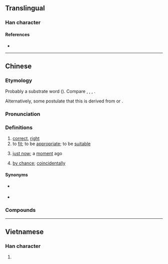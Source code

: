 {{character info}}
==Translingual==

===Han character===
{{Han char|rn=30|rad=口|as=08|sn=11|four=|canj=RUMR|ids=⿰口岩}}

====References====
* {{Han ref|kx=0196.261|hdz=10641.081|uh=5571|ud=21873}}

----

==Chinese==
{{zh-forms|alt=恰}}

===Etymology===
Probably a {{der|yue|qfa-tak}} substrate word ({{zh-ref|Li, 1990}}). Compare {{cog|za|ngamq||just; exactly; only}}, {{cog|lic|ngamx||suitable}}, {{cog|th|งาม||beautiful}}, {{cog|vi|ngám||just right}}.

Alternatively, some postulate that this is derived from {{zh-l|*恰|tr=hap1|just; coincidentally; suitable}} or {{zh-l|*諳|tr=am1|to know; familiar with}}.

===Pronunciation===
{{zh-pron
|m=yán
|c=ngaam1
|h=gd=ngam1
|mn=pn:ngam
|mn_note=ngam - from Cantonese
|mn-t=ngam1
|ca=LL-Q9186-Justinrleung-啱.wav
|cat=a,v,adv
}}

===Definitions===
{{zh-hanzi}} {{tlb|zh|chiefly|Cantonese|Hakka|Malaysia|_|Min Nan|Hainanese}}

# [[correct]], [[right]]
# to [[fit]]; to be [[appropriate]]; to be [[suitable]]
#: {{zh-x|啱 細路仔 飲|suitable for consumption by children|C}}
# [[just now]]; a [[moment]] ago
#: {{zh-x|啱啱|just now; just|C}}
# [[by chance]]; [[coincidentally]]

====Synonyms====
{{zh-dial|對}}
* {{sense|appropriate}} {{zh-l|適合}}
* {{sense|appropriate|as an adjective only}} {{zh-l|合適}}
{{zh-dial|剛才}}

===Compounds===
{{zh-der|剛啱|咁啱|咁啱嘅|咁啱得咁巧|唔啱|唔啱嗲|唔啱嘴形|唔啱講到啱|啱feel|啱key|啱使|啱傾|啱先|啱去|啱口味|啱啱|啱啱好|啱啱線|啱啱落地|啱嗲|啱嘴型|啱嘴形|啱好|啱心水|啱晒|啱晒你|啱牙|啱睇|啱聽|啱身|啱食|啱飲|夾啱|湊啱|湊啱條數|真啱|睇啱|碰啱|計啱條數|遇啱|啱規矩}}

----

==Vietnamese==

===Han character===
{{vi-hantu|[[nhàm]]|rs=口08}}

# {{rfdef|vi|sort=口08}}